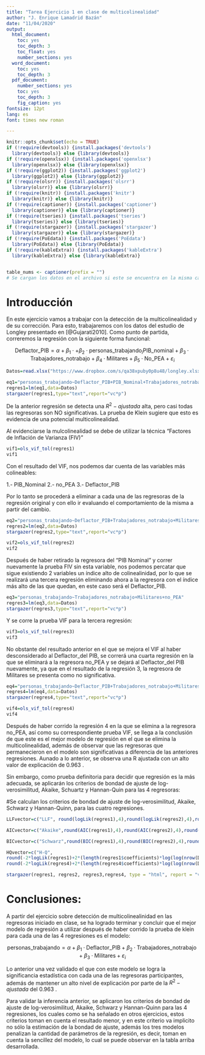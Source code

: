 ---
title: "Tarea Ejercicio 1 en clase de multicolinealidad"
author: "J. Enrique Lamadrid Bazán"
date: "11/04/2020"
output: 
  html_document:
    toc: yes
    toc_depth: 3
    toc_float: yes
    number_sections: yes
  word_document:
    toc: yes
    toc_depth: 3
  pdf_document:
    number_sections: yes    
    toc: yes
    toc_depth: 3
    fig_caption: yes
fontsize: 12pt
lang: es
font: times new roman 

---
<script type="text/x-mathjax-config">
MathJax.Hub.Config({
  TeX: { 
      equationNumbers: { 
            autoNumber: "all",
            formatNumber: function (n) {return n}
      } 
  }
});
</script>

```{r setup, include=FALSE}
knitr::opts_chunk$set(echo = TRUE)
if (!require(devtools)) {install.packages('devtools')
  library(devtools)} else {library(devtools)}
if (!require(openxlsx)) {install.packages('openxlsx')
  library(openxlsx)} else {library(openxlsx)}
if (!require(ggplot2)) {install.packages('ggplot2')
  library(ggplot2)} else {library(ggplot2)}
if (!require(olsrr)) {install.packages('olsrr')
  library(olsrr)} else {library(olsrr)}
if (!require(knitr)) {install.packages('knitr')
  library(knitr)} else {library(knitr)}
if (!require(captioner)) {install.packages('captioner')
  library(captioner)} else {library(captioner)}
if (!require(tseries)) {install.packages('tseries')
  library(tseries)} else {library(tseries)}
if (!require(stargazer)) {install.packages('stargazer')
  library(stargazer)} else {library(stargazer)}
if (!require(PoEdata)) {install.packages('PoEdata')
  library(PoEdata)} else {library(PoEdata)}
if (!require(kableExtra)) {install.packages('kableExtra')
  library(kableExtra)} else {library(kableExtra)}


table_nums <- captioner(prefix = "")
# Se cargan los datos en el archivo si este se encuentra en la misma carpeta que el presente Rmarkdown:


```

# Introducción

En este ejercicio vamos a trabajar con la detección de la multicolinealidad y de su corrección. Para esto, trabajaremos con los datos del estudio de Longley presentado en [@Gujarati2010]. Como punto de partida, correremos la regresión con la siguiente forma funcional:

$$\text{Deflactor_PIB}=\alpha+\beta_1\cdot +\beta_2\cdot\text{personas_trabajando}_{i} \text{PIB_nominal}+\beta_3\cdot \text{Trabajadores_notrabajo}+\beta_4\cdot \text{Militares}+\beta_5\cdot \text{No_PEA}+\varepsilon_i$$

```{r Datos}
Datos=read.xlsx("https://www.dropbox.com/s/qa38xpuby0p8u48/longley.xlsx?raw=1")

```


```{r regresion1}
eq1="personas_trabajando~Deflactor_PIB+PIB_Nominal+Trabajadores_notrabajo+Militares+no_PEA"
regres1=lm(eq1,data=Datos)
stargazer(regres1,type="text",report="vc*p")

```

De la anterior regresión se detecta una $R^2-{ajustada}$ alta, pero casi todas las regresoras son NO significativas. La prueba de Klein sugiere que esto es evidencia de una potencial multicolinealidad.



Al evidenciarse la mulcolinealidad se debe de utilizar la técnica "Factores de Inflación de Varianza (FIV)"

```{r VIF1}
vif1=ols_vif_tol(regres1)
vif1

```

Con el resultado del VIF, nos podemos dar cuenta de las variables más colineables:

1.- PIB_Nominal
2.- no_PEA
3.- Deflactor_PIB

Por lo tanto se procederá a eliminar a cada una de las regresoras de la regresión original y con ello ir evaluando el comportamiento de la misma a partir del cambio.

```{r regresion2}
eq2="personas_trabajando~Deflactor_PIB+Trabajadores_notrabajo+Militares+no_PEA"
regres2=lm(eq2,data=Datos)
stargazer(regres2,type="text",report="vc*p")

```

```{r VIF2}
vif2=ols_vif_tol(regres2)
vif2

```

Después de haber retirado la regresora del "PIB Nominal" y correr nuevamente la prueba FIV sin esta variable, nos podemos percatar que sigue existiendo 2 variables un índice alto de colinealinidad, por lo que se realizará una tercera regresión eliminando ahora a la regresora con el índice más alto de las que quedan, en este caso será el Deflactor_PIB.


```{r regresion3}
eq3="personas_trabajando~Trabajadores_notrabajo+Militares+no_PEA"
regres3=lm(eq3,data=Datos)
stargazer(regres3,type="text",report="vc*p")

```

Y se corre la prueba VIF para la tercera regresión:

```{r VIF3}
vif3=ols_vif_tol(regres3)
vif3

```

No obstante del resultado anterior en el que se mejora el VIF al haber desconsiderado 
al Deflactor_del PIB, se correrá una cuarta regresión en la que se eliminará a la regresora no_PEA y se dejará al Deflactor_del PIB nuevamente, ya que en el resultado de la regresión 3, la regresora de Militares se presenta como no significativa.

```{r regresion4}
eq4="personas_trabajando~Deflactor_PIB+Trabajadores_notrabajo+Militares"
regres4=lm(eq4,data=Datos)
stargazer(regres4,type="text",report="vc*p")

```


```{r VIF4}
vif4=ols_vif_tol(regres4)
vif4

```

Después de haber corrido la regresión 4 en la que se elimina a la regresora no_PEA, así como su correspondiente prueba VIF, se llega a la conclusión de que este es el mejor modelo de regresión en el que se elimina la multicolinealidad, además de observar que las regresoras que permanecieron en el modelo son significativas a diferencia de las anteriores regresiones. Aunado a lo anterior, se observa una R ajustada con un alto valor de explicación de 0.963 .

Sin embargo, como prueba definitoria para decidir que regresión es la más adecuada, se aplicarán los criterios de bondad de ajuste de log-verosimilitud, Akaike, Schuartz y Hannan-Quin para las 4 regresoras:


#Se calculan los criterios de bondad de ajuste de log-verosimilitud, Akaike, Schwarz y Hannan-Quinn, para las cuatro regresiones.

```{r regresion, results='asis', echo=FALSE, warning=FALSE, error=FALSE}

LLFvector=c("LLF", round(logLik(regres1),4),round(logLik(regres2),4),round(logLik(regres3),4),round(logLik(regres4),4))

AICvector=c("Akaike",round(AIC(regres1),4),round(AIC(regres2),4),round(AIC(regres3),4),round(AIC(regres4),4))

BICvector=c("Schwarz",round(BIC(regres1),4),round(BIC(regres2),4),round(BIC(regres3),4),round(BIC(regres4),4))

HQvector=c("H-Q",
round(-2*logLik(regres1)+2*(length(regres1$coefficients)*log(log(nrow(Datos)))),3), round(-2*logLik(regres2)+2*(length(regres2$coefficients)*log(log(nrow(Datos)))),3), round(-2*logLik(regres3)+2*(length(regres3$coefficients)*log(log(nrow(Datos)))),3),
round(-2*logLik(regres4)+2*(length(regres4$coefficients)*log(log(nrow(Datos)))),3))

stargazer(regres1, regres2, regres3,regres4, type = "html", report = "vc*p", title = "Comparación de disminución de multicolinealidad", add.lines =list (LLFvector, AICvector,BICvector,HQvector) )

```

# Conclusiones:

A partir del ejercicio sobre detección de multicolinealinidad en las regresoras iniciado en clase, se ha logrado terminar y concluir que el mejor modelo de regresión a utilizar después de haber corrido la prueba de klein para cada una de las 4 regresiones es el modelo:

$$\text{personas_trabajando}=\alpha+\beta_1\cdot \text{Deflactor_PIB}+\beta_2\cdot\text{Trabajadores_notrabajo}+\beta_3\cdot \text{Militares}+\varepsilon_i$$

Lo anterior una vez validado el que con este modelo se logra la significancia estadística con cada una de las regresoras participantes, además de mantener un alto  nivel de explicación por parte de la $R^2-{ajustada}$ del 0.963 . 

Para validar la inferencia anterior, se aplicaron los criterios de bondad de ajuste de log-verosimilitud, Akaike, Schwarz y Hannan-Quinn para las 4 regresiones, los cuales como se ha señalado en otros ejercicios, estos criterios  toman en cuenta el resultado menor, y en este criterio va implicito no sólo la estimación de la bondad de ajuste, además los tres modelos penalizan la cantidad de parámetros de la regresión, es decir, toman en cuenta la sencillez del modelo, lo cual se puede observar en la tabla arriba desarrollada.



